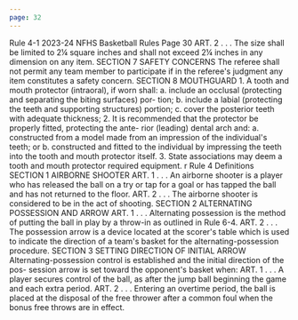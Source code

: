 ```yaml
---
page: 32
---
```


Rule 4-1 2023-24 NFHS Basketball Rules Page 30 ART. 2 . . . The size shall be limited to 2¼ square inches and shall not exceed 2¼ inches in any dimension on any item. SECTION 7 SAFETY CONCERNS The referee shall not permit any team member to participate if in the referee's judgment any item constitutes a safety concern. SECTION 8 MOUTHGUARD 1. A tooth and mouth protector (intraoral), if worn shall: a. include an occlusal (protecting and separating the biting surfaces) por- tion; b. include a labial (protecting the teeth and supporting structures) portion; c. cover the posterior teeth with adequate thickness; 2. It is recommended that the protector be properly fitted, protecting the ante- rior (leading) dental arch and: a. constructed from a model made from an impression of the individual's teeth; or b. constructed and fitted to the individual by impressing the teeth into the tooth and mouth protector itself. 3. State associations may deem a tooth and mouth protector required equipment. r Rule 4 Definitions SECTION 1 AIRBORNE SHOOTER ART. 1 . . . An airborne shooter is a player who has released the ball on a try or tap for a goal or has tapped the ball and has not returned to the floor. ART. 2 . . . The airborne shooter is considered to be in the act of shooting. SECTION 2 ALTERNATING POSSESSION AND ARROW ART. 1 . . . Alternating possession is the method of putting the ball in play by a throw-in as outlined in Rule 6-4. ART. 2 . . . The possession arrow is a device located at the scorer's table which is used to indicate the direction of a team's basket for the alternating-possession procedure. SECTION 3 SETTING DIRECTION OF INITIAL ARROW Alternating-possession control is established and the initial direction of the pos- session arrow is set toward the opponent's basket when: ART. 1 . . . A player secures control of the ball, as after the jump ball beginning the game and each extra period. ART. 2 . . . Entering an overtime period, the ball is placed at the disposal of the free thrower after a common foul when the bonus free throws are in effect.
